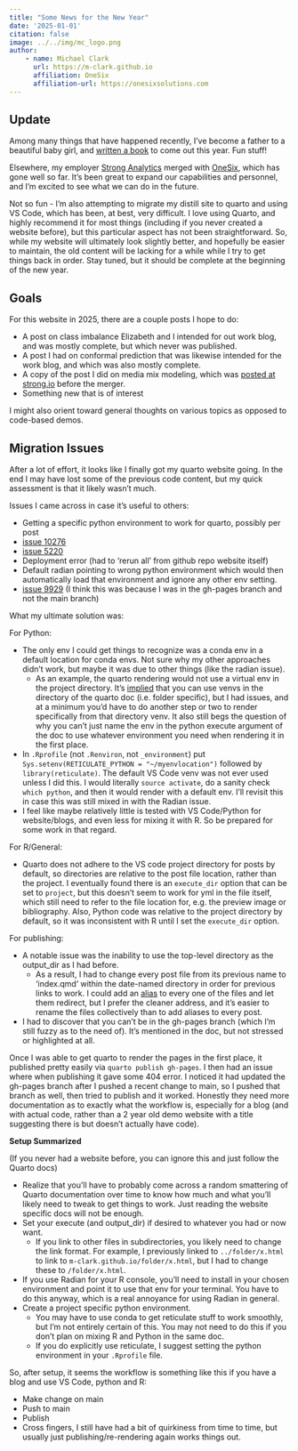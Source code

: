 ```yaml
---
title: "Some News for the New Year"
date: '2025-01-01'
citation: false
image: ../../img/mc_logo.png
author:
    - name: Michael Clark
      url: https://m-clark.github.io
      affiliation: OneSix
      affiliation-url: https://onesixsolutions.com
---
```



## Update

Among many things that have happened recently, I've become a father to a beautiful baby girl, and [written a book](https://m-clark.github.io/book-of-models) to come out this year. Fun stuff!

Elsewhere, my employer [Strong Analytics](https://www.strong.io/) merged with [OneSix](https://www.onesixsolutions.com/), which has gone well so far. It's been great to expand our capabilities and personnel, and I'm excited to see what we can do in the future.

Not so fun - I'm also attempting to migrate my distill site to quarto and using VS Code, which has been, at best, very difficult. I love using Quarto, and highly recommend it for most things (including if you never created a website before), but this particular aspect has not been straightforward. So, while my website will ultimately look slightly better, and hopefully be easier to maintain, the old content will be lacking for a while while I try to get things back in order. Stay tuned, but it should be complete at the beginning of the new year.


## Goals

For this website in 2025, there are a couple posts I hope to do:

- A post on class imbalance Elizabeth and I intended for out work blog, and was mostly complete, but which never was published.
- A post I had on conformal prediction that was likewise intended for the work blog, and which was also mostly complete.
- A copy of the post I did on media mix modeling, which was [posted at strong.io](https://www.strong.io/blog/marketing-optimization-media-mix-modeling) before the merger.
- Something new that is of interest

I might also orient toward general thoughts on various topics as opposed to code-based demos.


## Migration Issues

After a lot of effort, it looks like I finally got my quarto website going. In the end I may have lost some of the previous code content, but my quick assessment is that it likely wasn't much.


Issues I came across in case it's useful to others:

- Getting a specific python environment to work for quarto, possibly per post
- [issue 10276](https://github.com/quarto-dev/quarto-cli/issues/10276)
- [issue 5220](https://github.com/quarto-dev/quarto-cli/issues/5220)
- Deployment error (had to 'rerun all' from github repo website itself)
- Default radian pointing to wrong python environment which would then automatically load that environment and ignore any other env setting.
- [issue 9929](https://github.com/quarto-dev/quarto-cli/issues/9929) (I think this was because I was in the gh-pages branch and not the main branch)

What my ultimate solution was:

For Python:

- The only env I could get things to recognize was a conda env in a default location for conda envs. Not sure why my other approaches didn't work, but maybe it was due to other things (like the radian issue).
    - As an example, the quarto rendering would not use a virtual env in the project directory. It's [implied](https://quarto.org/docs/projects/code-execution.html#freeze-virtual-environments) that you can use venvs in the directory of the quarto doc (i.e. folder specific), but I had issues, and at a minimum you'd have to do another step or two to render specifically from that directory venv. It also still begs the question of why you can't just name the env in the python execute argument of the doc to use whatever environment you need when rendering it in the first place. 
- In `.Rprofile` (not `.Renviron`, not `_environment`) put `Sys.setenv(RETICULATE_PYTHON = "~/myenvlocation")` followed by `library(reticulate)`. The default VS Code venv was not ever used unless I did this. I would literally `source activate`, do a sanity check `which python`, and then it would render with a default env.  I'll revisit this in case this was still mixed in with the Radian issue.
- I feel like maybe relatively little is tested with VS Code/Python for website/blogs, and even less for mixing it with R. So be prepared for some work in that regard.

For R/General:

- Quarto does not adhere to the VS code project directory for posts by default, so directories are relative to the post file location, rather than the project. I eventually found there is an `execute_dir` option that can be set to `project`, but this doesn't seem to work for yml in the file itself, which still need to refer to the file location for, e.g. the preview image or bibliography. Also, Python code was relative to the project directory by default, so it was inconsistent with R until I set the `execute_dir` option.

For publishing:

- A notable issue was the inability to use the top-level directory as the output_dir as I had before.
    - As a result, I had to change every post file from its previous name to 'index.qmd' within the date-named directory in order for previous links to work. I could add an [alias](https://quarto.org/docs/websites/website-navigation.html#redirects) to every one of the files and let them redirect, but I prefer the cleaner address, and it's easier to rename the files collectively than to add aliases to every post.
- I had to discover that you can't be in the gh-pages branch (which I'm still fuzzy as to the need of). It's mentioned in the doc, but not stressed or highlighted at all. 

Once I was able to get quarto to render the pages in the first place, it published pretty easily via `quarto publish gh-pages`. I then had an issue where when publishing it gave some 404 error. I noticed it had updated the gh-pages branch after I pushed a recent change to main, so I pushed that branch as well, then tried to publish and it worked. Honestly they need more documentation as to exactly what the workflow is, especially for a blog (and with actual code, rather than a 2 year old demo website with a title suggesting there is but doesn't actually have code).


**Setup Summarized**

(If you never had a website before, you can ignore this and just follow the Quarto docs)

- Realize that you'll have to probably come across a random smattering of Quarto documentation over time to know how much and what you'll likely need to tweak to get things to work. Just reading the website specific docs will not be enough.
- Set your execute (and output_dir) if desired to whatever you had or now want.
    - If you link to other files in subdirectories, you likely need to change the link format. For example, I previously linked to `../folder/x.html`  to link to `m-clark.github.io/folder/x.html`, but I had to change these to `/folder/x.html`. 
- If you use Radian for your R console, you'll need to install in your chosen environment and point it to use that env for your terminal. You have to do this anyway, which is a real annoyance for using Radian in general.
- Create a project specific python environment. 
    - You may have to use conda to get reticulate stuff to work smoothly, but I'm not entirely certain of this. You may not need to do this if you don't plan on mixing R and Python in the same doc.
    - If you do explicitly use reticulate, I suggest setting the python environment in your `.Rprofile` file.

So, after setup, it seems the workflow is something like this if you have a blog and use VS Code, python and R:

- Make change on main
- Push to main
- Publish
- Cross fingers, I still have had a bit of quirkiness from time to time, but usually just publishing/re-rendering again works things out.

